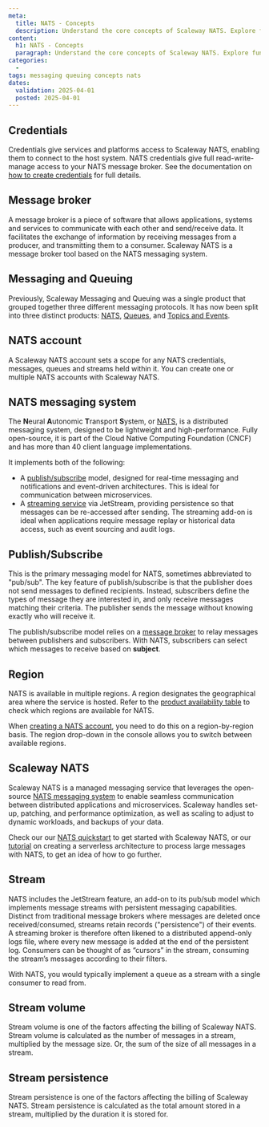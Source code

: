 ```yaml
---
meta:
  title: NATS - Concepts
  description: Understand the core concepts of Scaleway NATS. Explore fundamental principles for efficient message handling and service optimization.
content:
  h1: NATS - Concepts
  paragraph: Understand the core concepts of Scaleway NATS. Explore fundamental principles for efficient message handling and service optimization.
categories:
  -
tags: messaging queuing concepts nats
dates:
  validation: 2025-04-01
  posted: 2025-04-01
---
```


## Credentials

Credentials give services and platforms access to Scaleway NATS, enabling them to connect to the host system. NATS credentials give full read-write-manage access to your NATS message broker. See the documentation on [how to create credentials](/nats/how-to/create-credentials/) for full details.

## Message broker

A message broker is a piece of software that allows applications, systems and services to communicate with each other and send/receive data. It facilitates the exchange of information by receiving messages from a producer, and transmitting them to a consumer. Scaleway NATS is a message broker tool based on the NATS messaging system.

## Messaging and Queuing

Previously, Scaleway Messaging and Queuing was a single product that grouped together three different messaging protocols. It has now been split into three distinct products: [NATS](#scaleway-nats), [Queues](/queues/), and [Topics and Events](/topics-and-events/).

## NATS account

A Scaleway NATS account sets a scope for any NATS credentials, messages, queues and streams held within it. You can create one or multiple NATS accounts with Scaleway NATS.

## NATS messaging system

The **N**eural **A**utonomic **T**ransport **S**ystem, or [NATS](https://nats.io/), is a distributed messaging system, designed to be lightweight and high-performance. Fully open-source, it is part of the Cloud Native Computing Foundation (CNCF) and has more than 40 client language implementations. 

It implements both of the following:
- A [publish/subscribe](#publish-subscribe) model, designed for real-time messaging and notifications and event-driven architectures. This is ideal for communication between microservices.
- A [streaming service](#stream) via JetStream, providing persistence so that messages can be re-accessed after sending. The streaming add-on is ideal when applications require message replay or historical data access, such as event sourcing and audit logs.

## Publish/Subscribe

This is the primary messaging model for NATS, sometimes abbreviated to "pub/sub". The key feature of publish/subscribe is that the publisher does not send messages to defined recipients. Instead, subscribers define the types of message they are interested in, and only receive messages matching their criteria. The publisher sends the message without knowing exactly who will receive it. 

The publish/subscribe model relies on a [message broker](#message-broker) to relay messages between publishers and subscribers. With NATS, subscribers can select which messages to receive based on **subject**. 

## Region

NATS is available in multiple regions. A region designates the geographical area where the service is hosted. Refer to the [product availability table](/account/reference-content/products-availability/) to check which regions are available for NATS.

When [creating a NATS account](/nats/how-to/create-account), you need to do this on a region-by-region basis. The region drop-down in the console allows you to switch between available regions.

## Scaleway NATS

Scaleway NATS is a managed messaging service that leverages the open-source [NATS messaging system](#nats-messaging-system) to enable seamless communication between distributed applications and microservices. Scaleway handles set-up, patching, and performance optimization, as well as scaling to adjust to dynamic workloads, and backups of your data.

Check our our [NATS quickstart](/nats/quickstart/) to get started with Scaleway NATS, or our [tutorial](/tutorials/large-messages/) on creating a serverless architecture to process large messages with NATS, to get an idea of how to go further.

## Stream

NATS includes the JetStream feature, an add-on to its pub/sub model which implements message streams with persistent messaging capabilities. Distinct from traditional message brokers where messages are deleted once received/consumed, streams retain records ("persistence") of their events. A streaming broker is therefore often likened to a distributed append-only logs file, where every new message is added at the end of the persistent log. Consumers can be thought of as “cursors” in the stream, consuming the stream’s messages according to their filters. 

With NATS, you would typically implement a queue as a stream with a single consumer to read from.

## Stream volume

Stream volume is one of the factors affecting the billing of Scaleway NATS. Stream volume is calculated as the number of messages in a stream, multiplied by the message size. Or, the sum of the size of all messages in a stream.

## Stream persistence

Stream persistence is one of the factors affecting the billing of Scaleway NATS. Stream persistence is calculated as the total amount stored in a stream, multiplied by the duration it is stored for.